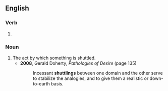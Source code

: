 ==English==

===Verb===
{{head|en|verb form}}

# {{present participle of|en|shuttle|nocat=1}}

===Noun===
{{en-noun}}

# The act by which something is shuttled.
#* '''2008''', Gerald Doherty, ''Pathologies of Desire'' (page 135)
#*: Incessant '''shuttlings''' between one domain and the other serve to stabilize the analogies, and to give them a realistic or down-to-earth basis.